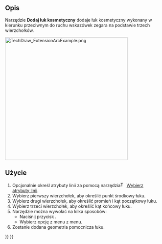 <languages/>

{{Docnav/pl
|[[TechDraw_ExtensionDrawCosmCircle/pl|Dodaj łuk kosmetyczny]]
|[[TechDraw_ExtensionDrawCosmCircle3Points/pl|Dodaj okrąg kosmetyczny oparty na trzech punktach]]
|[[TechDraw_Workbench/pl|środowisko pracy Rysunek Techniczny]]
|IconL=TechDraw_ExtensionDrawCosmCircle.svg
|IconR=TechDraw_ExtensionDrawCosmCircle3Points.svg
|IconC=Workbench_TechDraw.svg
}}

{{GuiCommand/pl
|Name=TechDraw ExtensionDrawCosmArc
|Name/pl=Rysunek Techniczny: Rozszerzenie Dodaj łuk kosmetyczny
|MenuLocation=Rysunek Techniczny → Rozszerzenia: Linie środka / Gwinty → Dodaj łuk kosmetyczny
|Workbenches=[[TechDraw_Workbench/pl|Rysunek Techniczny]]
|Shortcut=
|Version=0.20
|SeeAlso=[[TechDraw_ExtensionDrawCosmCircle/pl|Dodaj okrąg kosmetyczny]]
}}

<span id="Description"></span>
==Opis==

Narzędzie '''Dodaj łuk kosmetyczny''' dodaje łuk kosmetyczny wykonany w kierunku przeciwnym do ruchu wskazówek zegara na podstawie trzech wierzchołków.

[[Image:TechDraw_ExtensionArcExample.png|400px]]
{{Caption|Po prawej stronie dodano łuk kosmetyczny.}}

<span id="Usage"></span>
==Użycie==

# Opcjonalnie określ atrybuty linii za pomocą narzędzia[[Image:TechDraw_ExtensionSelectLineAttributes.svg|16px]] [[TechDraw_ExtensionSelectLineAttributes/pl|Wybierz atrybuty linii]].
# Wybierz pierwszy wierzchołek, aby określić punkt środkowy łuku.
# Wybierz drugi wierzchołek, aby określić promień i kąt początkowy łuku.
# Wybierz trzeci wierzchołek, aby określić kąt końcowy łuku.
# Narzędzie można wywołać na kilka sposobów:
#* Naciśnij przycisk {{Button|[[Image:TechDraw_ExtensionDrawCosmArc.svg|16px]] '''Dodaj łuk kosmetyczny'''}}.
#* Wybierz opcję z menu {{MenuCommand|Rysunek Techniczny → Rozszerzenia: Linie środka / Gwinty → [[Image:TechDraw_ExtensionDrawCosmArc.svg|16px]] Dodaj łuk kosmetyczny}} z menu.
# Zostanie dodana geometria pomocnicza łuku.


{{Docnav/pl
|[[TechDraw_ExtensionThreadBoltBottom/pl|Geometria pomocnicza dla gwintu śruby, widok od dołu]]
|[[TechDraw_ExtensionDrawCosmCircle/pl|Dodaj okrąg kosmetyczny]]
|[[TechDraw_Workbench/pl|środowisko pracy Rysunek Techniczny]]
|IconL=TechDraw_ExtensionThreadBoltBottom.svg
|IconR=TechDraw_ExtensionDrawCosmCircle.svg
|IconC=Workbench_TechDraw.svg
}}

{{TechDraw_Tools_navi{{#translation:}}}}
{{Userdocnavi{{#translation:}}}}